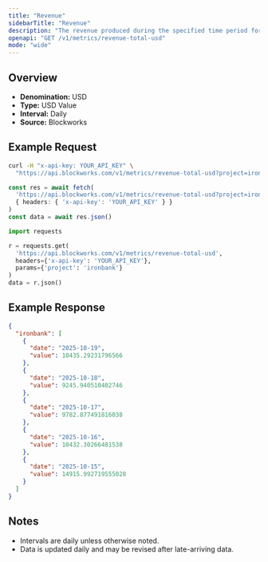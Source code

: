 ```yaml
---
title: "Revenue"
sidebarTitle: "Revenue"
description: "The revenue produced during the specified time period for given project."
openapi: "GET /v1/metrics/revenue-total-usd"
mode: "wide"
---
```


## Overview

- **Denomination:** USD
- **Type:** USD Value
- **Interval:** Daily
- **Source:** Blockworks

## Example Request

<CodeGroup>

```bash cURL
curl -H "x-api-key: YOUR_API_KEY" \
  "https://api.blockworks.com/v1/metrics/revenue-total-usd?project=ironbank"
```

```typescript TypeScript
const res = await fetch(
  'https://api.blockworks.com/v1/metrics/revenue-total-usd?project=ironbank',
  { headers: { 'x-api-key': 'YOUR_API_KEY' } }
)
const data = await res.json()
```

```python Python
import requests

r = requests.get(
  'https://api.blockworks.com/v1/metrics/revenue-total-usd',
  headers={'x-api-key': 'YOUR_API_KEY'},
  params={'project': 'ironbank'}
)
data = r.json()
```

</CodeGroup>

## Example Response

```json
{
  "ironbank": [
    {
      "date": "2025-10-19",
      "value": 10435.29231796566
    },
    {
      "date": "2025-10-18",
      "value": 9245.940510402746
    },
    {
      "date": "2025-10-17",
      "value": 9782.877491816038
    },
    {
      "date": "2025-10-16",
      "value": 10432.30266481538
    },
    {
      "date": "2025-10-15",
      "value": 14915.992719555028
    }
  ]
}
```

## Notes
- Intervals are daily unless otherwise noted.
- Data is updated daily and may be revised after late-arriving data.